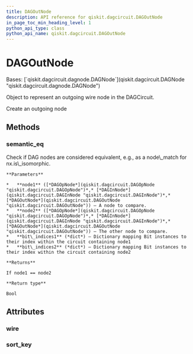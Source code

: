 ```yaml
---
title: DAGOutNode
description: API reference for qiskit.dagcircuit.DAGOutNode
in_page_toc_min_heading_level: 1
python_api_type: class
python_api_name: qiskit.dagcircuit.DAGOutNode
---
```


# DAGOutNode

<Class id="qiskit.dagcircuit.DAGOutNode" isDedicatedPage={true} github="https://github.com/qiskit/qiskit/tree/stable/0.23/qiskit/dagcircuit/dagnode.py" signature="DAGOutNode(wire)" modifiers="class">
  Bases: [`qiskit.dagcircuit.dagnode.DAGNode`](qiskit.dagcircuit.DAGNode "qiskit.dagcircuit.dagnode.DAGNode")

  Object to represent an outgoing wire node in the DAGCircuit.

  Create an outgoing node

  ## Methods

  ### semantic\_eq

  <Function id="qiskit.dagcircuit.DAGOutNode.semantic_eq" signature="DAGOutNode.semantic_eq(node1, node2, bit_indices1=None, bit_indices2=None)" modifiers="static">
    Check if DAG nodes are considered equivalent, e.g., as a node\_match for nx.is\_isomorphic.

    **Parameters**

    *   **node1** ([*DAGOpNode*](qiskit.dagcircuit.DAGOpNode "qiskit.dagcircuit.DAGOpNode")*,* [*DAGInNode*](qiskit.dagcircuit.DAGInNode "qiskit.dagcircuit.DAGInNode")*,* [*DAGOutNode*](qiskit.dagcircuit.DAGOutNode "qiskit.dagcircuit.DAGOutNode")) – A node to compare.
    *   **node2** ([*DAGOpNode*](qiskit.dagcircuit.DAGOpNode "qiskit.dagcircuit.DAGOpNode")*,* [*DAGInNode*](qiskit.dagcircuit.DAGInNode "qiskit.dagcircuit.DAGInNode")*,* [*DAGOutNode*](qiskit.dagcircuit.DAGOutNode "qiskit.dagcircuit.DAGOutNode")) – The other node to compare.
    *   **bit\_indices1** (*dict*) – Dictionary mapping Bit instances to their index within the circuit containing node1
    *   **bit\_indices2** (*dict*) – Dictionary mapping Bit instances to their index within the circuit containing node2

    **Returns**

    If node1 == node2

    **Return type**

    Bool
  </Function>

  ## Attributes

  ### wire

  <Attribute id="qiskit.dagcircuit.DAGOutNode.wire" />

  ### sort\_key

  <Attribute id="qiskit.dagcircuit.DAGOutNode.sort_key" />
</Class>

